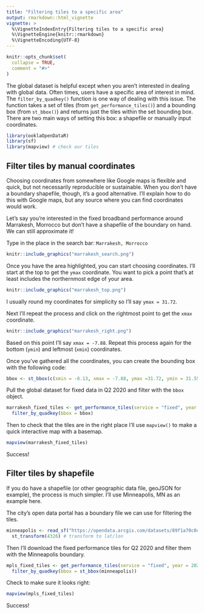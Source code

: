 ```yaml
---
title: "Filtering tiles to a specific area"
output: rmarkdown::html_vignette
vignette: >
  %\VignetteIndexEntry{Filtering tiles to a specific area}
  %\VignetteEngine{knitr::rmarkdown}
  %\VignetteEncoding{UTF-8}
---
```


```r
knitr::opts_chunk$set(
  collapse = TRUE,
  comment = "#>"
)
```


The global dataset is helpful except when you aren't interested in dealing with global data. Often times, users have a specific area of interest in mind. The `filter_by_quadkey()` function is one way of dealing with this issue. The function takes a set of tiles (from `get_performance_tiles()`) and a bounding box (from `st_bbox()`) and returns just the tiles within the set bounding box. There are two main ways of setting this box: a shapefile or manually input coordinates.

```r
library(ooklaOpenDataR)
library(sf)
library(mapview) # check our tiles
```

## Filter tiles by manual coordinates

Choosing coordinates from somewhere like Google maps is flexible and quick, but not necessarily reproducible or sustainable. When you don't have a boundary shapefile, though, it's a good alternative. I'll explain how to do this with Google maps, but any source where you can find coordinates would work.

Let's say you're interested in the fixed broadband performance around Marrakesh, Morrocco but don't have a shapefile of the boundary on hand. We can still approximate it!

Type in the place in the search bar: `Marrakesh, Morrocco`

```r
knitr::include_graphics("marrakesh_search.png")
```

Once you have the area highlighted, you can start choosing coordinates. I'll start at the top to get the `ymax` coordinate. You want to pick a point that's at least includes the northernmost edge of your area.

```r
knitr::include_graphics("marrakesh_top.png")
```

I usually round my coordinates for simplicity so I'll say `ymax = 31.72`.

Next I'll repeat the process and click on the rightmost point to get the `xmax` coordinate.

```r
knitr::include_graphics("marrakesh_right.png")
```

Based on this point I'll say `xmax = -7.88`. Repeat this process again for the bottom (`ymin`) and leftmost (`xmin`) coordinates. 

Once you've gathered all the coordinates, you can create the bounding box with the following code:

```r
bbox <- st_bbox(c(xmin = -8.13, xmax = -7.88, ymax =31.72, ymin = 31.55), crs = st_crs(4326)) # 4326 means that the coordinates are latitudes and longitudes
```

Pull the global dataset for fixed data in Q2 2020 and filter with the `bbox` object.

```r
marrakesh_fixed_tiles <- get_performance_tiles(service = "fixed", year = 2020, quarter = 2, sf = TRUE) %>%
  filter_by_quadkey(bbox = bbox)
```

Then to check that the tiles are in the right place I'll use `mapview()` to make a quick interactive map with a basemap.

```r
mapview(marrakesh_fixed_tiles)
```

Success!

## Filter tiles by shapefile

If you do have a shapefile (or other geographic data file, geoJSON for example), the process is much simpler. I'll use Minneapolis, MN as an example here.

The city's open data portal has a boundary file we can use for filtering the tiles. 

```r
minneapolis <- read_sf("https://opendata.arcgis.com/datasets/89f1a70c0cf24d7692e2d02fdf8f4e47_0.geojson") %>%
  st_transform(4326) # transform to lat/lon
```

Then I'll download the fixed performance tiles for Q2 2020 and filter them with the Minneapolis boundary. 

```r
mpls_fixed_tiles <- get_performance_tiles(service = "fixed", year = 2020, quarter = 2, sf = TRUE) %>%
  filter_by_quadkey(bbox = st_bbox(minneapolis))
```

Check to make sure it looks right:

```r
mapview(mpls_fixed_tiles)
```

Success!
